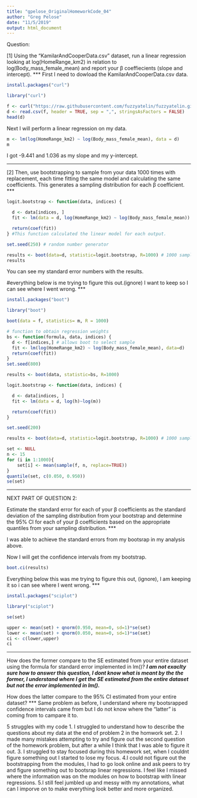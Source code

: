 ```yaml
---
title: "gpelose_OriginalHomeworkCode_04"
author: "Greg Pelose"
date: "11/5/2019"
output: html_document
---
```


Question:

[1] Using the “KamilarAndCooperData.csv” dataset, run a linear regression looking at log(HomeRange_km2) in relation to log(Body_mass_female_mean) and report your β coeffiecients (slope and intercept).
***
First I need to dowload the KamilarAndCooperData.csv data. 
```r
install.packages("curl")
```

```r
library("curl")
```

```r
f <- curl("https://raw.githubusercontent.com/fuzzyatelin/fuzzyatelin.github.io/master/AN597_Fall19/KamilarAndCooperData.csv")
d <- read.csv(f, header = TRUE, sep = ",", stringsAsFactors = FALSE)
head(d)
```
Next I will perform a linear regression on my data.
```r
m <- lm(log(HomeRange_km2) ~ log(Body_mass_female_mean), data = d)
m
```

I got -9.441 and 1.036 as my slope and my y-intercept. 

***
[2] Then, use bootstrapping to sample from your data 1000 times with replacement, each time fitting the same model and calculating the same coefficients. This generates a sampling distribution for each β coefficient.
***
```r
logit.bootstrap <- function(data, indices) {

  d <- data[indices, ]
  fit <- lm(data = d, log(HomeRange_km2) ~ log(Body_mass_female_mean))

  return(coef(fit))
} #This function calculated the linear model for each output. 

set.seed(250) # random number generator

results <- boot(data=d, statistic=logit.bootstrap, R=1000) # 1000 samples 
results
```
You can see my standard error numbers with the results.


#everything below is me trying to figure this out.(ignore) I want to keep so I can see where I went wrong.
***
```r
install.packages("boot")
```
```r
library("boot")
```


```r
boot(data = f, statistics= m, R = 1000) 
```

```r
# function to obtain regression weights 
bs <- function(formula, data, indices) {
  d <- f[indices,] # allows boot to select sample 
  fit <- lm(log(HomeRange_km2) ~ log(Body_mass_female_mean), data=d)
  return(coef(fit)) 
} 
set.seed(800)

results <- boot(data, statistic=bs, R=1000)

```

```r
logit.bootstrap <- function(data, indices) {

  d <- data[indices, ]
  fit <- lm(data = d, log(h)~log(m))

  return(coef(fit))
} 

set.seed(200) 

results <- boot(data=d, statistic=logit.bootstrap, R=1000) # 1000 samples 
```

```r
set <- NULL 
n <- 15
for (i in 1:1000){
    set[i] <- mean(sample(f, n, replace=TRUE))
}
quantile(set, c(0.050, 0.950))
se(set)
```
***
NEXT PART OF QUESTION 2:

Estimate the standard error for each of your β coefficients as the standard deviation of the sampling distribution from your bootstrap and determine the 95% CI for each of your β coefficients based on the appropriate quantiles from your sampling distribution.
***

I was able to achieve the standard errors from my bootsrap in my analysis above.

Now I will get the confidence intervals from my bootstrap. 

```r
boot.ci(results)
```

Everything below this was me trying to figure this out, (ignore), I am keeping it so i can see where I went wrong.
***
```r
install.packages("sciplot")
```
```r
library("sciplot")
```
```r
se(set)
```

```r
upper <- mean(set) + qnorm(0.950, mean=0, sd=1)*se(set)
lower <- mean(set) + qnorm(0.050, mean=0, sd=1)*se(set) 
ci <- c(lower,upper)
ci
```
***

How does the former compare to the SE estimated from your entire dataset using the formula for standard error implemented in lm()?
***
I am not exaclty sure how to answer this question, I dont know what is meant by the the former, I understand where I get the SE estimated from the entire dataset but not the error implemented in lm().
***

How does the latter compare to the 95% CI estimated from your entire dataset?
***
Same problem as before, I understand where my bootsrapped confidence intervals came from but I do not know where the "latter" is coming from to campare it to.


5 struggles with my code
1. I struggled to understand how to describe the questions about my data at the end of problem 2 in the homwork set. 
2. I made many mistakes attempting to try and figure out the second question of the homework problem, but after a while I think that I was able to figure it out.
3. I struggled to stay focused during this homework set, when I couldnt figure something out I started to lose my focus.
4.I could not figure out the bootstrapping from the modules, I had to go look online and ask peers to try and figure something out to bootsrap linear regressions. I feel like I missed where the information was on the modules on how to bootstrap with linear regressions.
5.I still feel jumbled up and messy with my annotations, what can I imporve on to make everything look better and more organized. 






